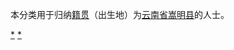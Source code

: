 {{Catnav|頁面分類|各種主題的頁面分類|依中国各省来作的分类|各地中国人|云南人|昆明人}}
{{Catnav|頁面分類|人物|各國人物|中国人|各地中国人|云南人|昆明人}}

本分类用于归纳[[籍贯|籍贯]]（出生地）为[[云南省|云南省]][[嵩明县|嵩明县]]的人士。

[[Category:昆明人|*]]
[[Category:嵩明县|*]]